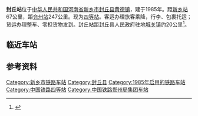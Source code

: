 {{Infobox China railway station
|车站名称 = 封丘站
|图片 = 
|图片介绍 = 
|其他名称= 
|车站名称拼音=Fengqiu Zhan
|英文名称 = Fengqiu Railway Station
|车站代码=38345<ref>{{cite book|title=中华人民共和国铁路车站代码（GB/T 10302-2010）|publisher=中国标准出版社|year=2010|isbn=155066140495|ignore-isbn-error=true|pages=10}}</ref> 
|电报码= FQF
|拼音码= FQI
|车站类型= 客货运站
|始建时间=
|开通运营= 1985年
|车站位置 ={{CHN}}[[河南省|河南省]][[新乡市|新乡市]][[封丘县|封丘县]][[黄德镇|黄德镇]]蒋村
|归属 = [[郑州铁路局|郑州铁路局]]
|使用状态= 使用中
|线路 = [[新兖铁路|新兖铁路]]
|车站等级 = [[四等站_(中鐵)|四等站]]
|月台数目 = 2
|侧式站台=1
|岛式站台=1
|站台面 = 3	
|股道数目 =5
|正线= 2
|到发线=3 
|其它线= 1
|坐标 = {{Coord|35|13|32|N|114|24|2|E|format=dms|display=inline,title|type:railwaystation_region:CN}}
|网站 = }}
{{BS-map|title=封丘站路轨及月台配置示意图|navbar=Rdt_demo|map=
CONTg\CONTg\~~[[新兖铁路|新兖铁路]][[下行线|下]]、[[上行线|上行线]][[新乡站|新乡站]]方向
STRg\STRf\
ABZg2\STR+c3\
STR+c1\ABZg+4\
STR+c2\ABZg3\
ABZg+1\STRc4!~ABZg2\STRc3
STRc2\ABZg3\STR+c1\ABZ4+2f\STRc3
STR+1\STR+c4\STR\STR+c1\STR+4
STR\STR\STR\STR\STR
STR\STR\STR\STR\STR
STR+BSr\STR\STR+BSl\STR+BSr\STR
STR+BSr\STR\STR+BSl\STR+BSr\STR
STR+BSr\STR\STR+BSl\STR+BSr\STR
STR+BSr\STR\STR+BSl\STR+BSr\STR
STR+BSr\STR\STR+BSl\STR+BSr\STR
STR\STR\STR\STR\STR
STR\STR\STR\STR\STR
STR\STR\STR\STR\STR
STR\STR\STR\STR+c2\STR3
LSTR2+4\STRc3!~LSTR\STR\STR\STR+c2\ABZ3+1g\STRc4\\
STRc1\ABZ2+4g\STRc3!~ABZg2\STR+c3\ABZg+1\STRc4\\\
STRc1\ABZg+4!~STRc1\ABZg+4!~STRc2\ABZg3\\\
STR\ABZg+1\STR+c4\\
STR+c2\ABZg3\STR\\
STRc2\ABZ3+1g\STRc4!~ABZg2\STR+c3\\\
LSTR3+1\STRc4\STR+c1\ABZg+4\\\
STRg\STRf\
CONTf\CONTf\~~[[新兖铁路|新兖铁路]][[下行线|下]]、[[上行线|上行线]][[兖州站|兖州站]]方向
}}
'''封丘站'''位于[[中华人民共和国|中华人民共和国]][[河南省|河南省]][[新乡市|新乡市]][[封丘县|封丘县]][[黄德镇|黄德镇]]，建于1985年。距[[新乡站|新乡站]]67公里，距[[兖州站|兖州站]]247公里。现为[[四等站_(中鐵)|四等站]]。客运办理旅客乘降，行李、包裹托运；货运办理整车、零担货物发到。封丘站距封丘县人民政府驻地[[城关镇_(封丘县)|城关镇]]约20公里<ref>{{cite book |title=中国铁路站名词典 |author=孙本祥 编 |publisher=中国铁道出版社 |year=2003 |isbn=9787113039417 |pages=393 }}</ref>。
==临近车站==
{{start rail box|[[中国铁路|中国铁路]]}}
{{s-inop|[[滑县南站|滑县南站]]|[[兖州站|兖州站]]方向}}
{{s-line|[[新兖铁路|新兖铁路]]<br/>←8km 封丘站 13km→}}
{{s-inop|[[延津站|延津站]]|[[新乡站|新乡站]]方向}}
{{end box}}
==参考资料==
{{reflist}}

{{新兖铁路}}
{{新石铁路}}

[[Category:新乡市铁路车站|Category:新乡市铁路车站]]
[[Category:封丘县|Category:封丘县]]
[[Category:1985年启用的铁路车站|Category:1985年启用的铁路车站]]
[[Category:中国铁路四等站|Category:中国铁路四等站]]
[[Category:中国铁路郑州局集团车站|Category:中国铁路郑州局集团车站]]